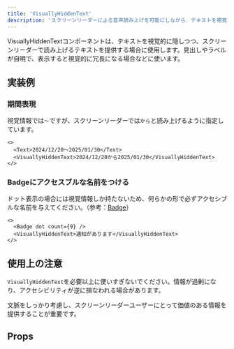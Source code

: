 ```yaml
---
title: 'VisuallyHiddenText'
description: 'スクリーンリーダーによる音声読み上げを可能にしながら、テキストを視覚的に隠したい場合に使用するコンポーネントです。'
---
```



VisuallyHiddenTextコンポーネントは、テキストを視覚的に隠しつつ、スクリーンリーダーで読み上げるテキストを提供する場合に使用します。見出しやラベルが自明で、表示すると視覚的に冗長になる場合などに使います。

## 実装例

### 期間表現
視覚情報では`〜`ですが、スクリーンリーダーでは`から`と読み上げるように指定しています。

```tsx editable
<>
  <Text>2024/12/20〜2025/01/30</Text>
  <VisuallyHiddenText>2024/12/20から2025/01/30</VisuallyHiddenText>
</>
```

### Badgeにアクセスブルな名前をつける
ドット表示の場合には視覚情報しか持たないため、何らかの形で必ずアクセシブルな名前を与えてください。（参考：[Badge](/products/components/badge/)）

```tsx editable
<>
  <Badge dot count={9} />
  <VisuallyHiddenText>通知があります</VisuallyHiddenText>
</>
```

## 使用上の注意

`VisuallyHiddenText`を必要以上に使いすぎないでください。情報が過剰になり、アクセシビリティが逆に損なわれる場合があります。

文脈をしっかり考慮し、スクリーンリーダーユーザーにとって価値のある情報を提供することが重要です。


## Props

<ComponentPropsTable name="VisuallyHiddenText" />

